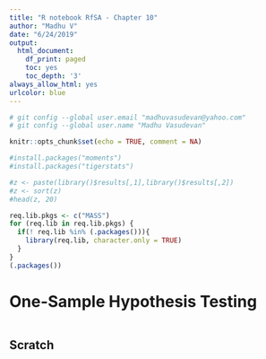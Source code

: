 ```yaml
---
title: "R notebook RfSA - Chapter 10"
author: "Madhu V"
date: "6/24/2019"
output:
  html_document:
    df_print: paged
    toc: yes
    toc_depth: '3'
always_allow_html: yes
urlcolor: blue 
---
```



```r
# git config --global user.email "madhuvasudevan@yahoo.com"
# git config --global user.name "Madhu Vasudevan"

knitr::opts_chunk$set(echo = TRUE, comment = NA)
```

```r
#install.packages("moments")
#install.packages("tigerstats")

#z <- paste(library()$results[,1],library()$results[,2])
#z <- sort(z)
#head(z, 20)

req.lib.pkgs <- c("MASS")
for (req.lib in req.lib.pkgs) {
  if(! req.lib %in% (.packages())){
    library(req.lib, character.only = TRUE)
  }
}  
(.packages())
```

# One-Sample Hypothesis Testing  
```r

```


## Scratch
```r

```




